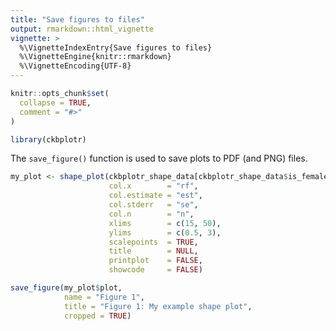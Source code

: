 ```yaml
---
title: "Save figures to files"
output: rmarkdown::html_vignette
vignette: >
  %\VignetteIndexEntry{Save figures to files}
  %\VignetteEngine{knitr::rmarkdown}
  %\VignetteEncoding{UTF-8}
---
```


```r
knitr::opts_chunk$set(
  collapse = TRUE,
  comment = "#>"
)
```

```r
library(ckbplotr)
```

The `save_figure()` function is used to save plots to PDF (and PNG) files.

```r
my_plot <- shape_plot(ckbplotr_shape_data[ckbplotr_shape_data$is_female == 0,],
                      col.x        = "rf",
                      col.estimate = "est",
                      col.stderr   = "se",
                      col.n        = "n",
                      xlims        = c(15, 50),
                      ylims        = c(0.5, 3),
                      scalepoints  = TRUE,
                      title        = NULL,
                      printplot    = FALSE,
                      showcode     = FALSE)

save_figure(my_plot$plot,
            name = "Figure 1",
            title = "Figure 1: My example shape plot",
            cropped = TRUE)
```
